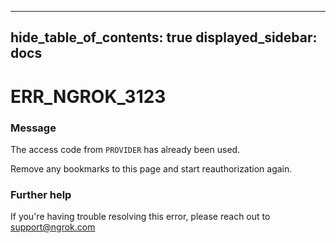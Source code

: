 

---
hide_table_of_contents: true
displayed_sidebar: docs
---


# ERR_NGROK_3123

### Message
The access code from `PROVIDER` has already been used.

Remove any bookmarks to this page and start reauthorization again.

<ErrorDetails />



### Further help
If you're having trouble resolving this error, please reach out to [support@ngrok.com](mailto:support@ngrok.com?subject=Help%20with%20ERR_NGROK_3123)

